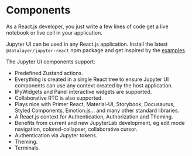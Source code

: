 
# Components

As a React.js developer, you just write a few lines of code get a live notebook or live cell in your application.

<ModalImage
  small="https://datalayer-jupyter-examples.s3.amazonaws.com/jupyter-react-snippet.png"
  large="https://datalayer-jupyter-examples.s3.amazonaws.com/jupyter-react-snippet.png"
  alt="Jupyter UI Snippet"
/>

Jupyter UI can be used in any React.js application. Install the latest `@datalayer/jupyter-react` npm package and get inspired by the [examples](/docs/category/examples).

<ModalImage
  small="https://datalayer-jupyter-examples.s3.amazonaws.com/jupyter-react-notebook.png"
  large="https://datalayer-jupyter-examples.s3.amazonaws.com/jupyter-react-notebook.png"
  alt="Jupyter UI Notebook"
/>

The Jupyter UI components support:

- Predefined Zustand actions.
- Everything is created in a single React tree to ensure Jupyter UI components can use any context created by the host application.
- IPyWidgets and Panel interactive widgets are supported.
- Collaborative RTC is also supported.
- Plays nice with Primer React, Material-UI, Storybook, Docusaurus, Styled Components, Emotion.js... and many other standard libraries.
- A React.js context for Authentication, Authorization and Theming.
- Benefits from current and new JupyterLab development, eg edit mode navigation, colored-collapser, collaborative cursor.
- Authentication via Jupyter tokens.
- Theming.
- Terminals.

<DocCardList/>
